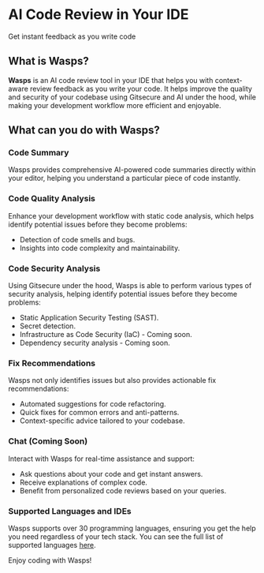 
# AI Code Review in Your IDE

Get instant feedback as you write code

## What is Wasps?

**Wasps** is an AI code review tool in your IDE that helps you with context-aware review feedback as you write your code. It helps improve the quality and security of your codebase using Gitsecure and AI under the hood, while making your development workflow more efficient and enjoyable.

## What can you do with Wasps?

### Code Summary

Wasps provides comprehensive AI-powered code summaries directly within your editor, helping you understand a particular piece of code instantly.

### Code Quality Analysis

Enhance your development workflow with static code analysis, which helps identify potential issues before they become problems:

- Detection of code smells and bugs.
- Insights into code complexity and maintainability.

### Code Security Analysis

Using Gitsecure under the hood, Wasps is able to perform various types of security analysis, helping identify potential issues before they become problems:

- Static Application Security Testing (SAST).
- Secret detection.
- Infrastructure as Code Security (IaC) - Coming soon.
- Dependency security analysis - Coming soon.

### Fix Recommendations

Wasps not only identifies issues but also provides actionable fix recommendations:

- Automated suggestions for code refactoring.
- Quick fixes for common errors and anti-patterns.
- Context-specific advice tailored to your codebase.

### Chat (Coming Soon)

Interact with Wasps for real-time assistance and support:

- Ask questions about your code and get instant answers.
- Receive explanations of complex code.
- Benefit from personalized code reviews based on your queries.

### Supported Languages and IDEs

Wasps supports over 30 programming languages, ensuring you get the help you need regardless of your tech stack. You can see the full list of supported languages [here](#).


<Callout type="success" emoji="👍">
    Enjoy coding with Wasps!
</Callout>